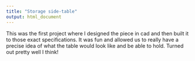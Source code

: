 ```yaml
---
title: "Storage side-table"
output: html_document
---
```


This was the first project where I designed the piece in cad and then built it to those exact specifications. It was fun and allowed us to really have a precise idea of what the table would look like and be able to hold. Turned out pretty well I think!